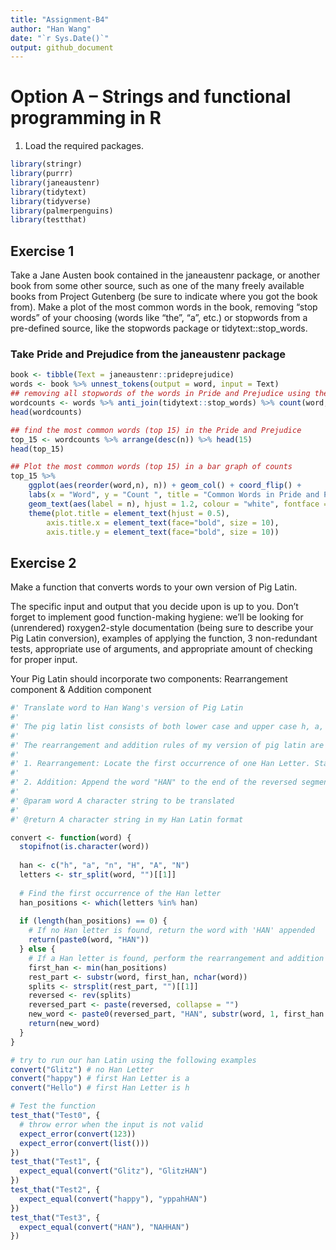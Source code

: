 ```yaml
---
title: "Assignment-B4"
author: "Han Wang"
date: "`r Sys.Date()`"
output: github_document
---
```


# Option A – Strings and functional programming in R

1.  Load the required packages.

```r
library(stringr)
library(purrr)
library(janeaustenr)
library(tidytext)
library(tidyverse)
library(palmerpenguins)
library(testthat)
```

## Exercise 1

Take a Jane Austen book contained in the janeaustenr package, or another book from some other source, such as one of the many freely available books from Project Gutenberg (be sure to indicate where you got the book from). Make a plot of the most common words in the book, removing “stop words” of your choosing (words like “the”, “a”, etc.) or stopwords from a pre-defined source, like the stopwords package or tidytext::stop_words.

### Take Pride and Prejudice from the janeaustenr package

```r
book <- tibble(Text = janeaustenr::prideprejudice)
words <- book %>% unnest_tokens(output = word, input = Text) 
## removing all stopwords of the words in Pride and Prejudice using the function anti_join()
wordcounts <- words %>% anti_join(tidytext::stop_words) %>% count(word, sort = TRUE)
head(wordcounts)
```

```r
## find the most common words (top 15) in the Pride and Prejudice
top_15 <- wordcounts %>% arrange(desc(n)) %>% head(15)
head(top_15)
```

```r
## Plot the most common words (top 15) in a bar graph of counts
top_15 %>% 
    ggplot(aes(reorder(word,n), n)) + geom_col() + coord_flip() +
    labs(x = "Word", y = "Count ", title = "Common Words in Pride and Prejudice") +
    geom_text(aes(label = n), hjust = 1.2, colour = "white", fontface = "bold") +
    theme(plot.title = element_text(hjust = 0.5), 
        axis.title.x = element_text(face="bold", size = 10),
        axis.title.y = element_text(face="bold", size = 10))
```


## Exercise 2

Make a function that converts words to your own version of Pig Latin.

The specific input and output that you decide upon is up to you. Don’t forget to implement good function-making hygiene: we’ll be looking for (unrendered) roxygen2-style documentation (being sure to describe your Pig Latin conversion), examples of applying the function, 3 non-redundant tests, appropriate use of arguments, and appropriate amount of checking for proper input.

Your Pig Latin should incorporate two components: Rearrangement component & Addition component

```r
#' Translate word to Han Wang's version of Pig Latin
#'
#' The pig latin list consists of both lower case and upper case h, a, and n 
#' 
#' The rearrangement and addition rules of my version of pig latin are as the following:
#' 
#' 1. Rearrangement: Locate the first occurrence of one Han Letter. Starting from this point, then we extract the segment extending to the word's end. Finally we reverse this extracted segment and prepend it to the beginning of the word, effectively repositioning it.
#' 
#' 2. Addition: Append the word "HAN" to the end of the reversed segment. 
#'
#' @param word A character string to be translated
#'
#' @return A character string in my Han Latin format

convert <- function(word) {
  stopifnot(is.character(word))
  
  han <- c("h", "a", "n", "H", "A", "N")
  letters <- str_split(word, "")[[1]]
  
  # Find the first occurrence of the Han letter
  han_positions <- which(letters %in% han)
  
  if (length(han_positions) == 0) {
    # If no Han letter is found, return the word with 'HAN' appended
    return(paste0(word, "HAN"))
  } else {
    # If a Han letter is found, perform the rearrangement and addition
    first_han <- min(han_positions)
    rest_part <- substr(word, first_han, nchar(word))
    splits <- strsplit(rest_part, "")[[1]]
    reversed <- rev(splits)
    reversed_part <- paste(reversed, collapse = "")
    new_word <- paste0(reversed_part, "HAN", substr(word, 1, first_han - 1))
    return(new_word)
  }
}
```

```r
# try to run our han Latin using the following examples 
convert("Glitz") # no Han Letter
convert("happy") # first Han Letter is a
convert("Hello") # first Han Letter is h
```

```r
# Test the function
test_that("Test0", {
  # throw error when the input is not valid
  expect_error(convert(123))
  expect_error(convert(list()))
})
test_that("Test1", {
  expect_equal(convert("Glitz"), "GlitzHAN")
})
test_that("Test2", {
  expect_equal(convert("happy"), "yppahHAN")
})
test_that("Test3", {
  expect_equal(convert("HAN"), "NAHHAN")
})
```

